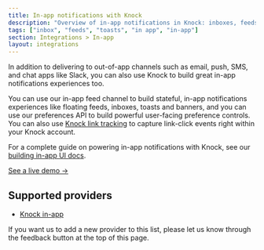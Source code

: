 ```yaml
---
title: In-app notifications with Knock
description: "Overview of in-app notifications in Knock: inboxes, feeds, and toasts."
tags: ["inbox", "feeds", "toasts", "in app", "in-app"]
section: Integrations > In-app
layout: integrations
---
```


In addition to delivering to out-of-app channels such as email, push, SMS, and chat apps like Slack, you can also use Knock to build great in-app notifications experiences too.

You can use our in-app feed channel to build stateful, in-app notifications experiences like floating feeds, inboxes, toasts and banners, and you can use our preferences API to build powerful user-facing preference controls. You can also use [Knock link tracking](/send-notifications/tracking) to capture link-click events right within your Knock account.

For a complete guide on powering in-app notifications with Knock, see our [building in-app UI docs](/in-app-ui/overview).

[See a live demo ->](https://in-app-demo.knock.app/)

## Supported providers

- [Knock in-app](/integrations/in-app/knock)

If you want us to add a new provider to this list, please let us know through the feedback button at the top of this page.

